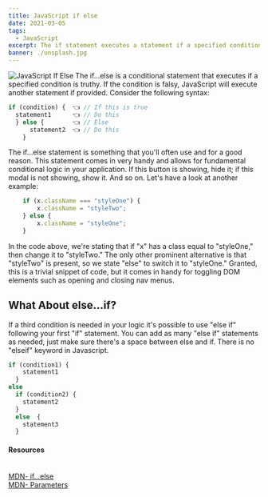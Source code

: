 ```yaml
---
title: JavaScript if else
date: 2021-03-05
tags:
  - JavaScript
excerpt: The if statement executes a statement if a specified condition is truthy. If the condition is falsy, another statement can be executed.
banner: ./unsplash.jpg
---
```




![JavaScript If Else](./unsplash.jpg)
The if...else is a conditional statement that executes if a specified condition is truthy. If the condition is falsy, JavaScript will execute another statement if provided. Consider the following syntax:

```javascript
if (condition) {  👈 // If this is true
  statement1      👈 // Do this
  } else {        👈 // Else
      statement2  👈 // Do this
    }
```

The if...else statement is something that you'll often use and for a good reason. This statement comes in very handy and allows for fundamental conditional logic in your application. If this button is showing, hide it; if this modal is not showing, show it. And so on. Let's have a look at another example:

```javascript
    if (x.className === "styleOne") {
        x.className = "styleTwo";
    } else {
        x.className = "styleOne";
    }
```

In the code above, we're stating that if "x" has a class equal to "styleOne," then change it to "styleTwo." The only other prominent alternative is that "styleTwo" is present, so we state "else" to switch it to "styleOne." Granted, this is a trivial snippet of code, but it comes in handy for toggling DOM elements such as opening and closing nav menus.

## What About else...if?

If a third condition is needed in your logic it's possible to use "else if" following your first "if" statement. You can add as many "else if" statements as needed, just make sure there's a space between else and if. There is no "elseif" keyword in Javascript.

```javascript
if (condition1) { 
    statement1
  }
else
  if (condition2) {
    statement2
  }
  else  {
    statement3
  }  
```

<Card>
<h4>Resources</h4>
<br />
<a className="footnote" href="https://developer.mozilla.org/en-US/docs/Web/JavaScript/Reference/Statements/if...else">MDN- if...else</a><br />
<a className="footnote" href="https://developer.mozilla.org/en-US/docs/Glossary/Parameter">MDN- Parameters</a><br />

</Card>